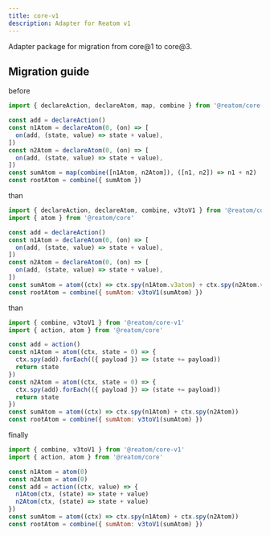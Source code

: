 ```yaml
---
title: core-v1
description: Adapter for Reatom v1
---
```



Adapter package for migration from core@1 to core@3.

## Migration guide

before

```js
import { declareAction, declareAtom, map, combine } from '@reatom/core-v1'

const add = declareAction()
const n1Atom = declareAtom(0, (on) => [
  on(add, (state, value) => state + value),
])
const n2Atom = declareAtom(0, (on) => [
  on(add, (state, value) => state + value),
])
const sumAtom = map(combine([n1Atom, n2Atom]), ([n1, n2]) => n1 + n2)
const rootAtom = combine({ sumAtom })
```

than

```js
import { declareAction, declareAtom, combine, v3toV1 } from '@reatom/core-v1'
import { atom } from '@reatom/core'

const add = declareAction()
const n1Atom = declareAtom(0, (on) => [
  on(add, (state, value) => state + value),
])
const n2Atom = declareAtom(0, (on) => [
  on(add, (state, value) => state + value),
])
const sumAtom = atom((ctx) => ctx.spy(n1Atom.v3atom) + ctx.spy(n2Atom.v3atom))
const rootAtom = combine({ sumAtom: v3toV1(sumAtom) })
```

than

```js
import { combine, v3toV1 } from '@reatom/core-v1'
import { action, atom } from '@reatom/core'

const add = action()
const n1Atom = atom((ctx, state = 0) => {
  ctx.spy(add).forEach(({ payload }) => (state += payload))
  return state
})
const n2Atom = atom((ctx, state = 0) => {
  ctx.spy(add).forEach(({ payload }) => (state += payload))
  return state
})
const sumAtom = atom((ctx) => ctx.spy(n1Atom) + ctx.spy(n2Atom))
const rootAtom = combine({ sumAtom: v3toV1(sumAtom) })
```

finally

```js
import { combine, v3toV1 } from '@reatom/core-v1'
import { action, atom } from '@reatom/core'

const n1Atom = atom(0)
const n2Atom = atom(0)
const add = action((ctx, value) => {
  n1Atom(ctx, (state) => state + value)
  n2Atom(ctx, (state) => state + value)
})
const sumAtom = atom((ctx) => ctx.spy(n1Atom) + ctx.spy(n2Atom))
const rootAtom = combine({ sumAtom: v3toV1(sumAtom) })
```